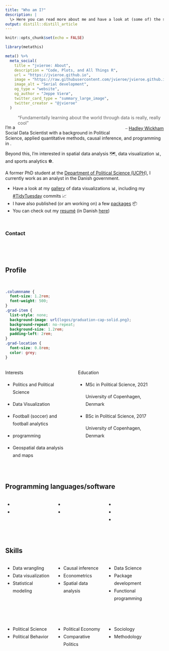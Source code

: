```yaml
---
title: "Who am I?"
description: |
  \> Here you can read more about me and have a look at (some of) the stuff that I do
output: distill::distill_article
---
```


```r
knitr::opts_chunk$set(echo = FALSE)
```

```r
library(metathis)

meta() %>%
  meta_social(
    title = "jvieroe: About",
    description = "Code, Plots, and All Things R",
    url = "https://jvieroe.github.io",
    image = "https://raw.githubusercontent.com/jvieroe/jvieroe.github.io/main/images/sl_plot.png",
    image_alt = "Serial development",
    og_type = "website",
    og_author = "Jeppe Vierø",
    twitter_card_type = "summary_large_image",
    twitter_creator = "@jvieroe"
  )
```

<!-- [text](link) -->

> 
["Fundamentally learning about the world through data is really, really cool"]{style="float:right"}
[-- <a href="https://hadley.nz" target="_blank"> Hadley Wickham</a>]{style="float:right"}

<br>

I'm a Social Data Scientist with a background in Political Science, applied quantitative methods, causal inference, and programming in <i class="fab fa-r-project"></i>. 

Beyond this, I'm interested in spatial data analysis 🗺️, data visualization &#128202;, and sports analytics &#9917;.

A former PhD student at the <a href="https://politicalscience.ku.dk" target="_blank">Department of Political Science (UCPH)</a>, I currently work as an analyst in the Danish government.



* Have a look at my <a href=gallery.html>gallery</a> of data visualizations &#128202;, including my <a href="https://github.com/rfordatascience/tidytuesday" target="_blank"> #TidyTuesday</a> commits &#128200; 
* I have also published (or am working on) a few <i class="fab fa-r-project"></i> <a href=rpackages.html>packages</a> &#128230;
* You can check out my [resumé](https://github.com/jvieroe/CV/raw/main/CV_JeppeVieroe.pdf) (in Danish [here](https://github.com/jvieroe/CV_dansk/raw/main/CV_dansk_JeppeVieroe.pdf))

<br>


### Contact

<div class="mylinks">
<p style="text-align: center;">
    <a href="https://github.com/jvieroe" target="_blank" class="fa fa-github" style="font-size:36px;"></a> &emsp;
    <a href="mailto:jvieroe@gmail.com" target="_blank" class="fa fa-envelope" style="font-size:36px;"></a> &emsp;
    <a href="https://www.linkedin.com/in/jeppe-vierø-028b4320b/" target="_blank" class="fa fa-linkedin-square" style="font-size:36px;"></a> &emsp;
    <a href="https://twitter.com/jvieroe" target="_blank" class="fa fa-twitter" style="font-size:36px;"></a> &emsp;
    <a href="https://www.behance.net/jeppevier" target="_blank" class="fa fa-behance" style="font-size:36px;"></a>
</p>
</div>





<!-- <div class="myskills"> -->
<!-- <p style="text-align: center;"> -->
<!--     <i class="fab fa-r-project" style="font-size:36px;"></i> &emsp; &emsp; &emsp; -->
<!--     <img src="logos/RStudio-Logo-DarkGray.png" alt="" height="30"> &emsp; &emsp; &emsp; -->
<!--     <img src="logos/stata_gray.png" alt="" height="30">  &emsp; &emsp; &emsp; -->
<!--     <i class="fab fa-html5" style="font-size:36px;"></i>  -->
<!-- </p> -->
<!-- <p style="text-align: center;"> -->
<!--     <i class="fab fa-git" style="font-size:36px;"></i> &emsp; &emsp; &emsp;  -->
<!--     <i class="fab fa-github-square" style="font-size:36px;"></i> &emsp; &emsp; &emsp; -->
<!--     <i class="fas fa-database" style="font-size:36px;"></i> &emsp; &emsp; &emsp; -->
<!--     <i class="far fa-file-excel" style="font-size:36px;"></i> &emsp; &emsp; &emsp; -->
<!--     <i class="fas fa-globe-africa" style="font-size:36px;"></i> -->
<!-- </p> -->
<!-- </div> -->


<br>





<!-- <div class="myskills"> -->
<!-- <p style="text-align: center;"> -->
<!--     <a href="https://www.r-project.org" target="_blank" class="fab fa-r-project"  style="font-size:36px;"></a>  -->
<!-- </p> -->
<!-- <p style="text-align: center;"> -->
<!--     <a href="https://www.r-project.org/"> <img src="logos/RStudio-Logo-Black.png" alt="" height="30"></a>  -->
<!-- </p> -->
<!-- <p style="text-align: center;"> -->
<!--     <a href="https://www.r-project.org/"> <img src="logos/stata_black.png" alt="" height="30"></a>  -->
<!-- </p> -->
<!-- </div> -->

<!-- <div class="myskills"> -->
<!-- <p style="text-align: center;"> -->
<!--     <i class="fab fa-r-project" style="font-size:36px;"></i> -->
<!-- </p> -->
<!-- <p style="text-align: center;"> -->
<!--     <img src="logos/RStudio-Logo-Black.png" alt="" height="30"> -->
<!-- </p> -->
<!-- <p style="text-align: center;"> -->
<!--     <img src="logos/stata_black.png" alt="" height="30"> -->
<!-- </p> -->
<!-- <p style="text-align: center;"> -->
<!--     <i class="fab fa-html5" style="font-size:36px;"></i> -->
<!-- </p> -->
<!-- </div> -->


## Profile

<br>

```css
.columnname {
  font-size: 1.2rem; 
  font-weight: 500;
}
.grad-item {
  list-style: none; 
  background-image: url(logos/graduation-cap-solid.png); 
  background-repeat: no-repeat;  
  background-size: 1.2rem; 
  padding-left: 2rem;
}
.grad-location {
  font-size: 0.8rem;
  color: grey;
}
```


:::: {style="display: grid; grid-template-columns: 40% 50%; grid-column-gap: 30px; line-height: 1.5rem;"}

::: {}
<span class = "columnname"> Interests </span>

* Politics and Political Science

* Data Visualization

* Football (soccer) and football analytics

* <i class="fab fa-r-project"></i> programming

* Geospatial data analysis and maps

:::

::: {}
<span class = "columnname"> Education </span>

<ul>
 
<li class = "grad-item">   MSc in Political Science, 2021 <br>
<p class = "grad-location"> University of Copenhagen, Denmark </p> </li>
<li class = "grad-item">   BSc in Political Science, 2017 <br>
<p class = "grad-location"> University of Copenhagen, Denmark </p> 
</li>

</ul>
:::
::::

<br>

## Programming languages/software



:::: {style="display: grid; grid-template-columns: 30% 30% 30%; grid-column-gap: 10px; line-height: 1.5rem;"}

::: {}
<ul class="fa-ul">
  <li><a href="https://en.wikipedia.org/wiki/R_(programming_language)" target="_blank"><i class="fab fa-r-project" style="font-size:36px;"></i></a></li>
  <!-- <li><a href="https://en.wikipedia.org/wiki/RStudio" target="_blank"><img src="logos/RStudio-Logo-DarkGray.png" alt="" height="30"></i></a></li> -->
  <!-- <li><a href="https://en.wikipedia.org/wiki/Stata" target="_blank"><img src="logos/stata_gray.png" alt="" height="30"></a></li> -->
<li><a href="https://en.wikipedia.org/wiki/Git" target="_blank"><i class="fab fa-git" style="font-size:36px;"></i></a></li>

</ul>
:::

::: {}
<ul class="fa-ul">
  <!-- <li><a href="https://en.wikipedia.org/wiki/QGIS" target="_blank"><img src="logos/qgis-icon-darkgray.png" alt="" height="30"></a></li> -->
  <li><a href="https://en.wikipedia.org/wiki/GitHub" target="_blank"><i class="fab fa-github-square" style="font-size:36px;"></i></a></li>
<li><a href="https://en.wikipedia.org/wiki/SQL" target="_blank"><i class="fas fa-database" style="font-size:36px;"></i></a></li>

</ul>
:::

::: {}
<ul class="fa-ul">
  <li><a href="https://en.wikipedia.org/wiki/HTML" target="_blank"><i class="fab fa-html5" style="font-size:36px;"></i></a></li>
  <li></li>
  <li></li>
</ul>
:::
::::


<br>

## Skills



:::: {style="display: grid; grid-template-columns: 30% 30% 30%; grid-column-gap: 10px; line-height: 1.5rem;"}

::: {}
<ul class="fa-ul">
  <li> Data wrangling </li>
  <li> Data visualization </li>
  <li> Statistical modeling </li>
</ul>
:::

::: {}
<ul class="fa-ul">
  <li> Causal inference </li>
  <li> Econometrics </li>
  <li> Spatial data analysis </li>
</ul>
:::


::: {}
<ul class="fa-ul">
  <li> Data Science </li>
  <li> Package development </li>
  <li> Functional programming </li>
</ul>
:::

::::

<br>

:::: {style="display: grid; grid-template-columns: 30% 30% 30%; grid-column-gap: 10px; line-height: 1.5rem;"}

::: {}
<ul class="fa-ul">
  <li> Political Science </li>
  <li> Political Behavior </li>
</ul>
:::

::: {}
<ul class="fa-ul">
  <li> Political Economy </li>
  <li> Comparative Politics </li>
</ul>
:::


::: {}
<ul class="fa-ul">
  <li> Sociology </li>
  <li> Methodology </li>
</ul>
:::

::::



<br>
<br>




<!-- <a href="https://twitter.com/Vieroe"> <img src="https://img.shields.io/badge/Twitter-1d9bf0?style=flat&logo=twitter&labelColor=1d9bf0&logoColor=white" /> </a> <a href="mailto:jvieroe@gmail.com"> <img src="https://img.shields.io/badge/Gmail-orange?style=flat&logo=gmail&labelColor=orange&logoColor=white" /> </a> <a href="https://www.linkedin.com/in/jeppe-vier%C3%B8-028b4320b"> <img src="https://img.shields.io/badge/LinkedIn-0a66c2?style=flat&logo=linkedin&labelColor=0a66c2" /> </a> <a href="https://github.com/jvieroe"> <img src="https://img.shields.io/badge/GitHub-black?style=flat&logo=github&labelColor=black&logoColor=white" />  </a> <a href="https://jvieroe.github.io"> <img src="https://img.shields.io/badge/jvieroe.github.io-teal?style=flat&logo=github&labelColor=teal&logoColor=white" /> </a> -->


